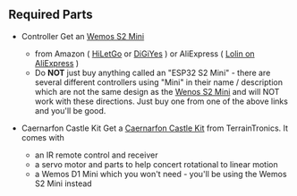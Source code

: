 ## Required Parts
  - Controller
  Get an [Wemos S2 Mini](../Controllers/LolinS2Mini.mdx) 
    - from Amazon ( [HiLetGo](https://www.amazon.com/dp/B0B291LZ99) or [DiGiYes](https://www.amazon.com/dp/B0BXX6R15D) ) or AliExpress ( [Lolin on AliExpress](https://www.aliexpress.us/item/3256802958877264.html) )
    - Do **NOT** just buy anything called an "ESP32 S2 Mini" - there are several different controllers using "Mini" in their name / description which are not the same design as the [Wenos S2 Mini](https://www.wemos.cc/en/latest/s2/s2_mini.html) and will NOT work with these directions.  Just buy one from one of the above links and you'll be good.

  - Caernarfon Castle Kit
  Get a [Caernarfon Castle Kit](https://www.tindie.com/products/terraintronics/caernarfon-castle-kit) from TerrainTronics.  It comes with 
    - an IR remote control and receiver
    - a servo motor and parts to help concert rotational to linear motion
    - a Wemos D1 Mini which you won't need - you'll be using the Wemos S2 Mini instead
    
